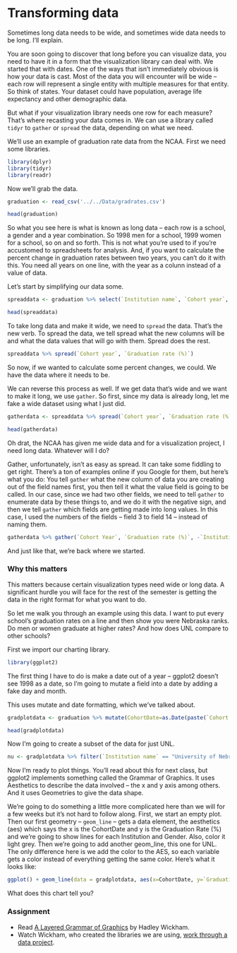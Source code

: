 # Transforming data

Sometimes long data needs to be wide, and sometimes wide data needs to be long. I'll explain.

You are soon going to discover that long before you can visualize data, you need to have it in a form that the visualization library can deal with. We started that with dates. One of the ways that isn't immediately obvious is how your data is cast. Most of the data you will encounter will be wide -- each row will represent a single entity with multiple measures for that entity. So think of states. Your dataset could have population, average life expectancy and other demographic data. 

But what if your visualization library needs one row for each measure? That's where recasting your data comes in. We can use a library called `tidyr` to `gather` or `spread` the data, depending on what we need.

We'll use an example of graduation rate data from the NCAA. First we need some libraries. 

```r
library(dplyr)
library(tidyr)
library(readr)
```

Now we'll grab the data. 

```r
graduation <- read_csv('../../Data/gradrates.csv')
```

```r
head(graduation)
```

So what you see here is what is known as long data -- each row is a school, a gender and a year combination. So 1998 men for a school, 1999 women for a school, so on and so forth. This is not what you're used to if you're accustomed to spreadsheets for analysis. And, if you want to calculate the percent change in graduation rates between two years, you can't do it with this. You need all years on one line, with the year as a colunn instead of a value of data. 

Let's start by simplifying our data some. 

```r
spreaddata <- graduation %>% select(`Institution name`, `Cohort year`, Gender, `Graduation rate (%)`)

head(spreaddata)
```

To take long data and make it wide, we need to `spread` the data. That's the new verb. To spread the data, we tell spread what the new columns will be and what the data values that will go with them. Spread does the rest. 

```r
spreaddata %>% spread(`Cohort year`, `Graduation rate (%)`)
```
So now, if we wanted to calculate some percent changes, we could. We have the data where it needs to be.

We can reverse this process as well. If we get data that's wide and we want to make it long, we use `gather`. So first, since my data is already long, let me fake a wide dataset using what I just did. 

```r
gatherdata <- spreaddata %>% spread(`Cohort year`, `Graduation rate (%)`)
```

```r
head(gatherdata)
```

Oh drat, the NCAA has given me wide data and for a visualization project, I need long data. Whatever will I do? 

Gather, unfortunately, isn't as easy as spread. It can take some fiddling to get right. There's a ton of examples online if you Google for them, but here's what you do: You tell `gather` what the new column of data you are creating out of the field names first, you then tell it what the value field is going to be called. In our case, since we had two other fields, we need to tell `gather` to enumerate data by these things to, and we do it with the negative sign, and then we tell `gather` which fields are getting made into long values. In this case, I used the numbers of the fields -- field 3 to field 14 -- instead of naming them.

```r
gatherdata %>% gather(`Cohort Year`, `Graduation rate (%)`, -`Institution name`, -Gender,  3:14)
```

And just like that, we're back where we started. 

### Why this matters

This matters because certain visualization types need wide or long data. A significant hurdle you will face for the rest of the semester is getting the data in the right format for what you want to do. 

So let me walk you through an example using this data. I want to put every school's graduation rates on a line and then show you were Nebraska ranks. Do men or women graduate at higher rates? And how does UNL compare to other schools? 

First we import our charting library. 

```r
library(ggplot2)
```

The first thing I have to do is make a date out of a year -- ggplot2 doesn't see 1998 as a date, so I'm going to mutate a field into a date by adding a fake day and month. 

This uses mutate and date formatting, which we've talked about.

```r
gradplotdata <- graduation %>% mutate(CohortDate=as.Date(paste(`Cohort year`, "-01-01", sep="")))

head(gradplotdata)
```
Now I'm going to create a subset of the data for just UNL. 

```r
nu <- gradplotdata %>% filter(`Institution name` == "University of Nebraska, Lincoln")
```

Now I'm ready to plot things. You'll read about this for next class, but ggplot2 implements something called the Grammar of Graphics. It uses Aesthetics to describe the data involved -- the x and y axis among others. And it uses Geometries to give the data shape. 

We're going to do something a little more complicated here than we will for a few weeks but it's not hard to follow along. First, we start an empty plot. Then our first geometry -- `geom_line` -- gets a data element, the aesthetics (aes) which says the x is the CohortDate and y is the Graduation Rate (%) and we're going to show lines for each Institution and Gender. Also, color it light grey. Then we're going to add another geom_line, this one for UNL. The only difference here is we add the color to the AES, so each variable gets a color instead of everything getting the same color. Here's what it looks like: 

```r
ggplot() + geom_line(data = gradplotdata, aes(x=CohortDate, y=`Graduation rate (%)`, group=interaction(`Institution name`, Gender)), color="light grey") + geom_line(data = nu, aes(x=CohortDate, y=`Graduation rate (%)`, color=Gender))
```
What does this chart tell you?

### Assignment

* Read [A Layered Grammar of Graphics](https://byrneslab.net/classes/biol607/readings/wickham_layered-grammar.pdf) by Hadley Wickham. 
* Watch Wickham, who created the libraries we are using, [work through a data project](https://www.youtube.com/watch?v=go5Au01Jrvs). 

